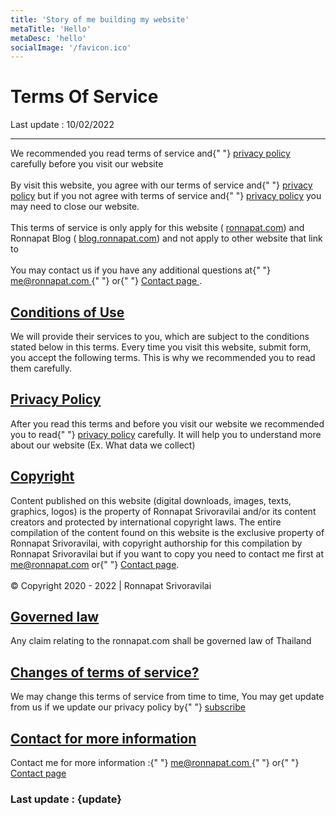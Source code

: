 ```yaml
---
title: 'Story of me building my website'
metaTitle: 'Hello'
metaDesc: 'hello'
socialImage: '/favicon.ico'
---
```


# Terms Of Service
Last update : 10/02/2022

<hr className="mt-5" />
          <div className="mt-10 dark:text-white">
            We recommended you read terms of service and{" "}
            <a href="/en-us/privacy">privacy policy</a> carefully before you
            visit our website
            <br />
            <br />
            By visit this website, you agree with our terms of service and{" "}
            <a href="/en-us/privacy">privacy policy</a> but if you not agree
            with terms of service and{" "}
            <a href="/en-us/privacy">privacy policy</a> you may need to close
            our website.
            <br />
            <br />
            This terms of service is only apply for this website (
            <a href="https://ronnapat.com">ronnapat.com</a>) and Ronnapat Blog (
            <a href="https://blog.ronnapat.com">blog.ronnapat.com</a>) and not
            apply to other website that link to
            <br />
            <br />
            You may contact us if you have any additional questions at{" "}
            <a href="mailto:me@ronnapat.com" className="underline">
              me@ronnapat.com
            </a>{" "}
            or{" "}
            <a href="/contact" className="underline">
              Contact page
            </a>
            .
          </div>
          <div className="mt-14" id="conditions-of-use">
            <h2>
              <a href="#conditions-of-use" className="tag inline-flex">
                Conditions of Use
              </a>
            </h2>
            <p className="mt-10">
              We will provide their services to you, which are subject to the
              conditions stated below in this terms. Every time you visit this
              website, submit form, you accept the following terms. This is why
              we recommended you to read them carefully.
            </p>
          </div>
          <div className="mt-14" id="changes-of-privacy-policy">
            <h2>
              <a href="#changes-of-privacy-policy" className="tag inline-flex">
                Privacy Policy
              </a>
            </h2>
            <p className="mt-10">
              After you read this terms and before you visit our website we
              recommended you to read{" "}
              <a href="/en-us/privacy">privacy policy</a> carefully. It will
              help you to understand more about our website (Ex. What data we
              collect)
            </p>
          </div>
          <div className="mt-14" id="copyright">
            <h2>
              <a href="#copyright" className="tag inline-flex">
                Copyright
              </a>
            </h2>
            <p className="mt-10">
              Content published on this website (digital downloads, images,
              texts, graphics, logos) is the property of Ronnapat Srivoravilai
              and/or its content creators and protected by international
              copyright laws. The entire compilation of the content found on
              this website is the exclusive property of Ronnapat Srivoravilai,
              with copyright authorship for this compilation by Ronnapat
              Srivoravilai but if you want to copy you need to contact me first
              at <a href="mailto:me@ronnapat.com">me@ronnapat.com</a> or{" "}
              <a href="/contact">Contact page</a>.
              <br />
              <br />© Copyright 2020 - 2022 | Ronnapat Srivoravilai
            </p>
          </div>
          <div className="mt-14" id="governed-law">
            <h2>
              <a href="#governed-law" className="tag inline-flex">
                Governed law
              </a>
            </h2>
            <p className="mt-10">
              Any claim relating to the ronnapat.com shall be governed law of
              Thailand
            </p>
          </div>
          <div className="mt-14" id="changes-of-terms-of-service">
            <h2>
              <a
                href="#changes-of-terms-of-service"
                className="tag inline-flex"
              >
                Changes of terms of service?
              </a>
            </h2>
            <p className="mt-10">
              We may change this terms of service from time to time, You may get
              update from us if we update our privacy policy by{" "}
              <a href="/en-us/#sub" className="underline">
                subscribe
              </a>
            </p>
          </div>
          <div className="mt-14 mb-10" id="contact-for-more-information">
            <h2>
              <a
                href="#contact-for-more-information"
                className="tag inline-flex"
              >
                Contact for more information
              </a>
            </h2>
            <p className="mt-10">
              Contact me for more information :{" "}
              <a href="mailto:me@ronnapat.com" className="underline">
                me@ronnapat.com
              </a>{" "}
              or{" "}
              <a className="underline" href="/contact">
                Contact page
              </a>
            </p>
          </div>
          <h3 className="text-2xl text-gray-600 dark:text-gray-200">
            Last update : {update}
          </h3>
